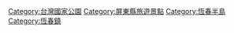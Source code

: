 {{Catnav|頁面分類|...|公園類型|國家公園|台灣國家公園}}
{{Catnav|頁面分類|...|台灣|台灣地理|台灣國家公園}}
{{Catnav|頁面分類|...|台灣|台灣環境|台灣自然保育|台灣國家公園}}
{{Catnav|頁面分類|...|台灣|台灣旅遊|台灣旅遊景點|台灣國家公園}}
{{catmore}}

[[Category:台灣國家公園|Category:台灣國家公園]]
[[Category:屏東縣旅遊景點|Category:屏東縣旅遊景點]]
[[Category:恆春半島|Category:恆春半島]]
[[Category:恆春鎮|Category:恆春鎮]]